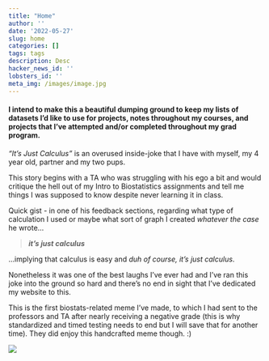 ```yaml
---
title: "Home"
author: ''
date: '2022-05-27'
slug: home
categories: []
tags: tags
description: Desc
hacker_news_id: ''
lobsters_id: ''
meta_img: /images/image.jpg
---
```


#### I intend to make this a beautiful dumping ground to keep my lists of datasets I'd like to use for projects, notes throughout my courses, and projects that I've attempted and/or completed throughout my grad program.

*"It's Just Calculus"* is an overused inside-joke that I have with myself, my 4 year old, partner and my two pups.

This story begins with a TA who was struggling with his ego a bit and would critique the hell out of my Intro to Biostatistics assignments and tell me things I was supposed to know despite never learning it in class.

Quick gist - in one of his feedback sections, regarding what type of calculation I used or maybe what sort of graph I created *whatever the case* he wrote...

> ***it's just calculus***

...implying that calculus is easy and *duh of course, it's just calculus*.

Nonetheless it was one of the best laughs I've ever had and I've ran this joke into the ground so hard and there's no end in sight that I've dedicated my website to this.

This is the first biostats-related meme I've made, to which I had sent to the professors and TA after nearly receiving a negative grade (this is why standardized and timed testing needs to end but I will save that for another time). They did enjoy this handcrafted meme though. :)

![](images/BSTA_meme_-04.jpg)